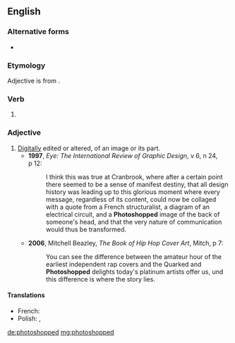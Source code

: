 ==English==

===Alternative forms===
* {{l|en|Photoshopped}}

===Etymology===
Adjective is from {{m|en|photoshop|pos=verb}}.

===Verb===
{{head|en|verb form}}

# {{en-past of|photoshop}}

===Adjective===
{{en-adj|-}}

# [[digitally|Digitally]] edited or altered, of an image or its part.
#* '''1997''', ''Eye: The International Review of Graphic Design'', v 6, n 24, p 12:
#*: I think this was true at Cranbrook, where after a certain point there seemed to be a sense of manifest destiny, that all design history was leading up to this glorious moment where every message, regardless of its content, could now be collaged with a quote from a French structuralist, a diagram of an electrical circuit, and a '''Photoshopped''' image of the back of someone's head, and that the very nature of communication would thus be transformed.
#* '''2006''', Mitchell Beazley, ''The Book of Hip Hop Cover Art'', Mitch, p 7:
#*: You can see the difference between the amateur hour of the earliest independent rap covers and the Quarked and '''Photoshopped''' delights today's platinum artists offer us, und this difference is where the story lies.

====Translations====
{{trans-top|Digitally edited or altered, of an image or its part.}}
* French: {{t+|fr|photoshopé}}
* Polish: {{t|pl|sfotoszopowane}}, {{t|pl|sphotoshopowane}}
{{trans-mid}}
{{trans-bottom}}

[[de:photoshopped]]
[[mg:photoshopped]]